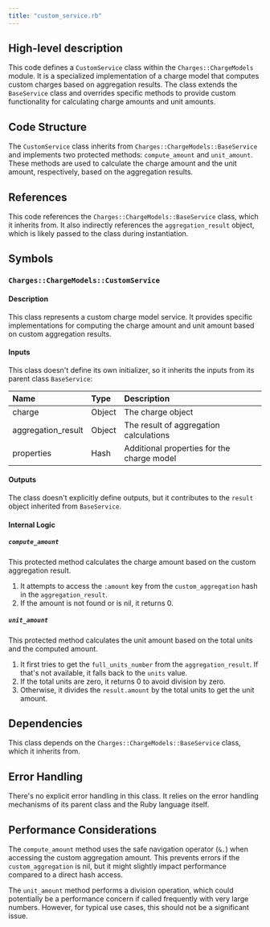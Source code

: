 ```yaml
---
title: "custom_service.rb"
---
```


## High-level description
This code defines a `CustomService` class within the `Charges::ChargeModels` module. It is a specialized implementation of a charge model that computes custom charges based on aggregation results. The class extends the `BaseService` class and overrides specific methods to provide custom functionality for calculating charge amounts and unit amounts.

## Code Structure
The `CustomService` class inherits from `Charges::ChargeModels::BaseService` and implements two protected methods: `compute_amount` and `unit_amount`. These methods are used to calculate the charge amount and the unit amount, respectively, based on the aggregation results.

## References
This code references the `Charges::ChargeModels::BaseService` class, which it inherits from. It also indirectly references the `aggregation_result` object, which is likely passed to the class during instantiation.

## Symbols

### `Charges::ChargeModels::CustomService`
#### Description
This class represents a custom charge model service. It provides specific implementations for computing the charge amount and unit amount based on custom aggregation results.

#### Inputs
This class doesn't define its own initializer, so it inherits the inputs from its parent class `BaseService`:

| Name | Type | Description |
|:-----|:-----|:------------|
| charge | Object | The charge object |
| aggregation_result | Object | The result of aggregation calculations |
| properties | Hash | Additional properties for the charge model |

#### Outputs
The class doesn't explicitly define outputs, but it contributes to the `result` object inherited from `BaseService`.

#### Internal Logic

##### `compute_amount`
This protected method calculates the charge amount based on the custom aggregation result.

1. It attempts to access the `:amount` key from the `custom_aggregation` hash in the `aggregation_result`.
2. If the amount is not found or is nil, it returns 0.

##### `unit_amount`
This protected method calculates the unit amount based on the total units and the computed amount.

1. It first tries to get the `full_units_number` from the `aggregation_result`. If that's not available, it falls back to the `units` value.
2. If the total units are zero, it returns 0 to avoid division by zero.
3. Otherwise, it divides the `result.amount` by the total units to get the unit amount.

## Dependencies
This class depends on the `Charges::ChargeModels::BaseService` class, which it inherits from.

## Error Handling
There's no explicit error handling in this class. It relies on the error handling mechanisms of its parent class and the Ruby language itself.

## Performance Considerations
The `compute_amount` method uses the safe navigation operator (`&.`) when accessing the custom aggregation amount. This prevents errors if the `custom_aggregation` is nil, but it might slightly impact performance compared to a direct hash access.

The `unit_amount` method performs a division operation, which could potentially be a performance concern if called frequently with very large numbers. However, for typical use cases, this should not be a significant issue.